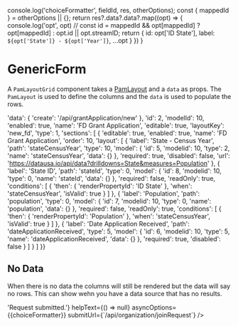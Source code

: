 
  console.log('choiceFormatter', fieldId, res, otherOptions);
  const { mappedId } = otherOptions || {};
  return res?.data?.data?.map((opt) => {
    console.log('opt', opt)
    // const id = mappedId && opt[mappedId] ? opt[mappedId] : opt.id || opt.streamID;
    return { id: opt['ID State'], label: `${opt['State']} - ${opt['Year']}`, ...opt }
  })
}

<Meta title="Form/GenericForm" component={GenericForm} />


# GenericForm

A `PamLayoutGrid` component takes a [PamLayout](/?path=/dataStructures/pamLayout) and a `data` as props. The `PamLayout` is used to define the columns and the `data` is used to populate the rows.

  'data': {
    'create': '/api/grantApplication/new'
  },
  'id': 2,
  'modelId': 10,
  'enabled': true,
  'name': 'FD Grant Application',
  'editable': true,
  'layoutKey': 'new_fd',
  'type': 1,
  'sections': [
    {
      'editable': true,
      'enabled': true,
      'name': 'FD Grant Application',
      'order': 10,
      'layout': [
        {
          'label': 'State - Census Year',
          'path': 'stateCensusYear',
          'type': 10,
          'model': {
            'id': 5,
            'modelid': 10,
            'type': 2,
            'name': 'stateCensusYear',
            'data': {}
          },
          'required': true,
          'disabled': false,
          'url': 'https://datausa.io/api/data?drilldowns=State&measures=Population'
        },
        {
          'label': 'State ID',
          'path': 'stateId',
          'type': 0,
          'model': {
            'id': 8,
            'modelid': 10,
            'type': 0,
            'name': 'stateId',
            'data': {}
          },
          'required': false,
          'readOnly': true,
          'conditions': [
            {
              'then': {
                'renderPropertyId': 'ID State'
              },
              'when': 'stateCensusYear',
              'isValid': true
            }
          ]
        },
        {
          'label': 'Population',
          'path': 'population',
          'type': 0,
          'model': {
            'id': 7,
            'modelid': 10,
            'type': 0,
            'name': 'population',
            'data': {}
          },
          'required': false,
          'readOnly': true,
          'conditions': [
            {
              'then': {
                'renderPropertyId': 'Population'
              },
              'when': 'stateCensusYear',
              'isValid': true
            }
          ]
        },
        {
          'label': 'Date Application Received',
          'path': 'dateApplicationReceived',
          'type': 5,
          'model': {
            'id': 6,
            'modelid': 10,
            'type': 5,
            'name': 'dateApplicationReceived',
            'data': {}
          },
          'required': true,
          'disabled': false
        }
      ]
    }
  ]
}}

## No Data

When there is no data the columns will still be rendered but the data will say no rows. This can show wehn you have a data source that has no results.

<Canvas>
  <Story name="No Data">
  <Router>
    <GenericForm
        layoutOptions={layout}
        domainUrl={""}
        successUrl="/"
        cancelUrl="/"
        twoColumn={true}
        headerTitle="Request Access"
        unitLabel="Organization Access Request"
        formatSubmitMessage={() => 'Request submitted.'}
        helpText={() => null}
        asyncOptions={{choiceFormatter}}
        submitUrl={`/api/organization/joinRequest`}
      />
    </Router>
  </Story>
</Canvas>